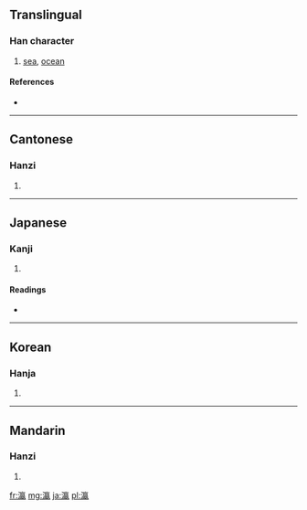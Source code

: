 ==Translingual==

===Han character===
{{Han char|rn=85|rad=水|as=16|sn=19|four=3011<sub>7</sub>|canj=水卜弓女 (EYNV)}}

# [[sea]], [[ocean]]

====References====
* {{Han ref|kx=0660.040|dkj=18656|dj=1069.240|hdz=31785.010|uh=701B|ud=28699|bh=C373|bd=50035}}

----

==Cantonese==

===Hanzi===
{{yue-hanzi|jyut=|y=ying4}}

# {{defn|Cantonese|sort=水16}}

----

==Japanese==

===Kanji===
{{ja-kanji|grade=|rs=水16}}

# {{defn|Japanese|sort=水16}}

====Readings====
* {{ja-readings|on=[[えい]] (ei)|kun=[[うみ]] (umi)}}

----

==Korean==

===Hanja===
{{ko-hanja|hangeul=영|eumhun=|rv=yeong|mr=yŏng|y=yeng}}

# {{defn|Korean|sort=水16}}

----

==Mandarin==

===Hanzi===
{{cmn-hanzi|pin=[[yíng]] ([[ying2]])|wg=ying<sup>2</sup>}}

# {{defn|Mandarin|sort=水16}}

[[fr:瀛]]
[[mg:瀛]]
[[ja:瀛]]
[[pl:瀛]]